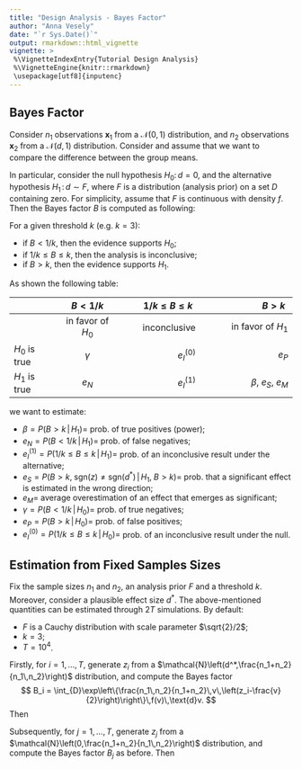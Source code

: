 ```yaml
---
title: "Design Analysis - Bayes Factor"
author: "Anna Vesely"
date: "`r Sys.Date()`"
output: rmarkdown::html_vignette
vignette: >
 %\VignetteIndexEntry{Tutorial Design Analysis}
 %\VignetteEngine{knitr::rmarkdown}
 \usepackage[utf8]{inputenc} 
---
```


<!-- \VignetteEngine{knitr::rmarkdown} -->

## Bayes Factor

Consider $n_1$ observations $\mathbf{x}_1$ from a $\mathcal{N}(0,1)$ distribution, and $n_2$ observations $\mathbf{x}_2$ from a $\mathcal{N}(d,1)$ distribution. Consider
\begin{align*}
\bar{X}_1\sim\mathcal{N}\left(0,\frac{1}{n_1}\right),\quad\quad \bar{X}_2\sim\mathcal{N}\left(d,\frac{1}{n_2}\right),\quad\quad Z=(\bar{X}_2-\bar{X}_1)\sim\mathcal{N}\left(d,\frac{n_1+n_2}{n_1\,n_2}\right),
\end{align*}
and assume that we want to compare the difference between the group means.

In particular, consider the null hypothesis $H_0:\,d=0$, and the alternative hypothesis $H_1\,:\, d\sim F$, where $F$ is a distribution (analysis prior) on a set $D$ containing zero. For simplicity, assume that $F$ is continuous with density $f$. Then the Bayes factor $B$ is computed as following:
\begin{align*}
&L(d\,|\,z)=\sqrt{\frac{n_1\,n_2}{2\pi(n_1+n_2)}}\exp\left\{-\frac{n_1\,n_2}{2(n_1+n_2)}(z-d)^2\right\}\\
&P(z\,|\,H_0)=P(z\,|\,d=0),\quad\quad P(z\,|\,H_1)=\int_{D} P(z\,|\,d=v)\,f(v)\,\text{d}v\\
& B = \frac{P(z\,|\,H_1)}{P(z\,|\,H_0)}= \int_{D} \exp\left\{\frac{n_1\,n_2}{n_1+n_2}\,v\,\left(z-\frac{v}{2}\right)\right\}\,f(v)\,\text{d}v.
\end{align*}

For a given threshold $k$ (e.g. $k=3$):

- if $B < 1/k$, then the evidence supports $H_0$;
- if $1/k \leq B \leq k$, then the analysis is inconclusive;
- if $B > k$, then the evidence supports $H_1$.


As shown the following table:


|               | $\,\, B<1/k \,\,$       |  $\,\, 1/k \leq B \leq k \,\,$  |  $\,\, B > k \,\,$                |   
| ------------- |:-------------:| ---------------------:| -----------------------:| 
|               | in favor of $H_0$        |  inconclusive  |  in favor of $H_1$               | 
| $H_0$ is true | $\gamma$      | $e_I^{(0)}$           |   $e_P$                 |
| $H_1$ is true | $e_N$         |   $e_I^{(1)}$         |   $\beta$, $e_S$, $e_M$ |

we want to estimate:

- $\beta=P(B>k\,|\,H_1)=$ prob. of true positives (power);
- $e_{N}=P(B< 1/k\,|\,H_1)=$ prob. of false negatives;
- $e_{I}^{(1)}=P(1/k \leq B \leq k\,|\,H_1)=$ prob. of an inconclusive result under the alternative;
- $e_{S}=P(B>k,\; \text{sgn}(z)\neq\text{sgn}(d^*)\,|\,H_1,\;B>k)=$ prob. that a significant effect is estimated in the wrong direction;
- $e_M=$ average overestimation of an effect that emerges as significant;
- $\gamma=P(B< 1/k\,|\,H_0)=$ prob. of true negatives;
- $e_{P}=P(B>k\,|\,H_0)=$ prob. of false positives;
- $e_{I}^{(0)}=P(1/k \leq B \leq k\,|\,H_0)=$ prob. of an inconclusive result under the null.

## Estimation from Fixed Samples Sizes

Fix the sample sizes $n_1$ and $n_2$, an analysis prior $F$ and a threshold $k$. Moreover, consider a plausible effect size $d^*$. The above-mentioned quantities can be estimated through $2T$ simulations. By default:

- $F$ is a Cauchy distribution with scale parameter $\sqrt{2}/2$;
- $k=3$;
- $T=10^4$.

Firstly, for $i=1,\ldots, T$, generate $z_i$ from a $\mathcal{N}\left(d^*,\frac{n_1+n_2}{n_1\,n_2}\right)$ distribution, and compute the Bayes factor
$$
B_i = \int_{D}\exp\left\{\frac{n_1\,n_2}{n_1+n_2}\,v\,\left(z_i-\frac{v}{2}\right)\right\}\,f(v)\,\text{d}v.
$$
Then
\begin{align*}
&\hat{\beta}=\frac{\#\{i\,:\,B_i>k\}}{T},\quad\quad\hat{e}_N=\frac{\#\{i\,:\,B_i<1/k\}}{T},\quad\quad\hat{e}_I^{(1)}=\frac{\#\{i\,:\,1/k\leq B_i\leq k\}}{T}\\
&\hat{e}_S=\frac{\#\{i\,:\,B_i>k,\;\text{sgn}(z_i)\neq\text{sgn}(d^*)\}}{\#\{i\,:\,B_i>k\}},\quad\quad\hat{e}_M=\frac{\text{mean}\{|z_i|\,:\,B_i>k\}}{d^*}.
\end{align*}


Subsequently, for $j=1,\ldots, T$, generate $z_j$ from a $\mathcal{N}\left(0,\frac{n_1+n_2}{n_1\,n_2}\right)$ distribution, and compute the Bayes factor $B_j$ as before. Then
\begin{align*}
&\hat{\gamma}=\frac{\#\{j\,:\,B_j<1/k\}}{T},\quad\quad\hat{e}_P=\frac{\#\{j\,:\,B_j>K\}}{T},\quad\quad\hat{e}_I^{(0)}=\frac{\#\{j\,:\,1/k\leq B_j\leq k\}}{T}.
\end{align*}
